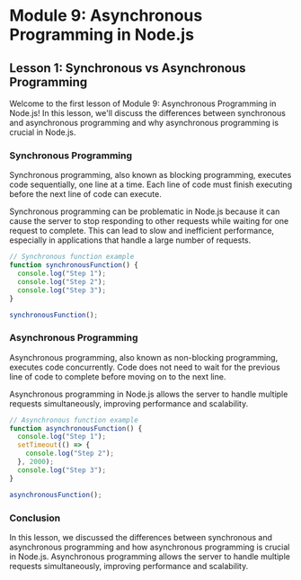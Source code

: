# Module 9: Asynchronous Programming in Node.js

## Lesson 1: Synchronous vs Asynchronous Programming

Welcome to the first lesson of Module 9: Asynchronous Programming in Node.js! In this lesson, we'll discuss the differences between synchronous and asynchronous programming and why asynchronous programming is crucial in Node.js.

### Synchronous Programming

Synchronous programming, also known as blocking programming, executes code sequentially, one line at a time. Each line of code must finish executing before the next line of code can execute.

Synchronous programming can be problematic in Node.js because it can cause the server to stop responding to other requests while waiting for one request to complete. This can lead to slow and inefficient performance, especially in applications that handle a large number of requests.

```javascript
// Synchronous function example
function synchronousFunction() {
  console.log("Step 1");
  console.log("Step 2");
  console.log("Step 3");
}

synchronousFunction();
```

### Asynchronous Programming

Asynchronous programming, also known as non-blocking programming, executes code concurrently. Code does not need to wait for the previous line of code to complete before moving on to the next line.

Asynchronous programming in Node.js allows the server to handle multiple requests simultaneously, improving performance and scalability.

```javascript
// Asynchronous function example
function asynchronousFunction() {
  console.log("Step 1");
  setTimeout(() => {
    console.log("Step 2");
  }, 2000);
  console.log("Step 3");
}

asynchronousFunction();
```

### Conclusion

In this lesson, we discussed the differences between synchronous and asynchronous programming and how asynchronous programming is crucial in Node.js. Asynchronous programming allows the server to handle multiple requests simultaneously, improving performance and scalability.
